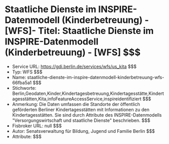 # Staatliche Dienste im INSPIRE-Datenmodell (Kinderbetreuung) - [WFS]- Titel: Staatliche Dienste im INSPIRE-Datenmodell (Kinderbetreuung) - [WFS] $$$
- Service URL: https://gdi.berlin.de/services/wfs/us_kita $$$
- Typ: WFS $$$
- Name: staatliche-dienste-im-inspire-datenmodell-kinderbetreuung-wfs-66fba5a1 $$$
- Stichworte: Berlin,Geodaten,Kinder,Kindertagesbetreuung,Kindertagesstätte,Kindertagesstätten,Kita,infoFeatureAccessService,inspireidentifiziert $$$
- Anmerkung: Die Daten umfassen die Standorte der öffentlich geförderten Berliner Kindertagesstätten mit Informationen zu den Kindertagesstätten. Sie sind durch Attribute des INSPIRE-Datenmodells "Versorgungswirtschaft und staatliche Dienste" beschrieben. $$$
- Fisbroker URL: null $$$
- Autor: Senatsverwaltung für Bildung, Jugend und Familie Berlin $$$
- Attribute:  $$$
